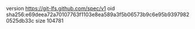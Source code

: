 version https://git-lfs.github.com/spec/v1
oid sha256:e69deea72a70107763f1103e8ea589a3f5b06573b9c6e95b93979820525db33c
size 104781
